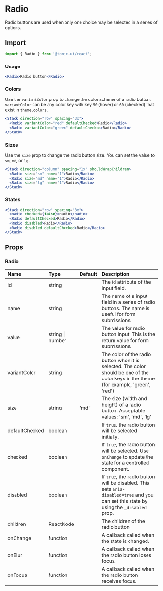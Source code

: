 # Radio

Radio buttons are used when only one choice may be selected in a series of options.

## Import

```js
import { Radio } from '@tonic-ui/react';
```

### Usage

```jsx
<Radio>Radio button</Radio>
```

### Colors

Use the `variantColor` prop to change the color scheme of a radio button. `variantColor` can be any color key with key `50` (hover) or `60` (checked) that exist in `theme.colors`.

```jsx
<Stack direction="row" spacing="3x">
  <Radio variantColor="red" defaultChecked>Radio</Radio>
  <Radio variantColor="green" defaultChecked>Radio</Radio>
</Stack>
```

### Sizes

Use the `size` prop to change the radio button size. You can set the value to `sm`, `md`, or `lg`.

```jsx
<Stack direction="column" spacing="1x" shouldWrapChildren>
  <Radio size="sm" name="1">Radio</Radio>
  <Radio size="md" name="1">Radio</Radio>
  <Radio size="lg" name="1">Radio</Radio>
</Stack>
```

### States

```jsx
<Stack direction="row" spacing="3x">
  <Radio checked={false}>Radio</Radio>
  <Radio defaultChecked>Radio</Radio>
  <Radio disabled>Radio</Radio>
  <Radio disabled defaultChecked>Radio</Radio>
</Stack>
```

## Props

### Radio

| Name | Type | Default | Description |
| :--- | :--- | :------ | :---------- |
| id | string | | The id attribute of the input field. |
| name | string | | The name of a input field in a series of radio buttons. The name is useful for form submissions.  |
| value | string \| number | | The value for radio button input. This is the return value for form submissions. |
| variantColor | string | | The color of the radio button when it is selected. The color should be one of the color keys in the theme (for example, 'green', 'red') |
| size | string | 'md' | The size (width and height) of a radio button. Acceptable values: 'sm', 'md', 'lg' |
| defaultChecked | boolean | | If `true`, the radio button will be selected initially. |
| checked | boolean | | If `true`, the radio button will be selected. Use `onChange` to update the state for a controlled component. |
| disabled | boolean | | If `true`, the radio button will be disabled. This sets `aria-disabled=true` and you can set this state by using the `_disabled` prop. |
| children | ReactNode | | The children of the radio button. |
| onChange | function | | A callback called when the state is changed. |
| onBlur | function | | A callback called when the radio button loses focus. |
| onFocus | function | | A callback called when the radio button receives focus. |
